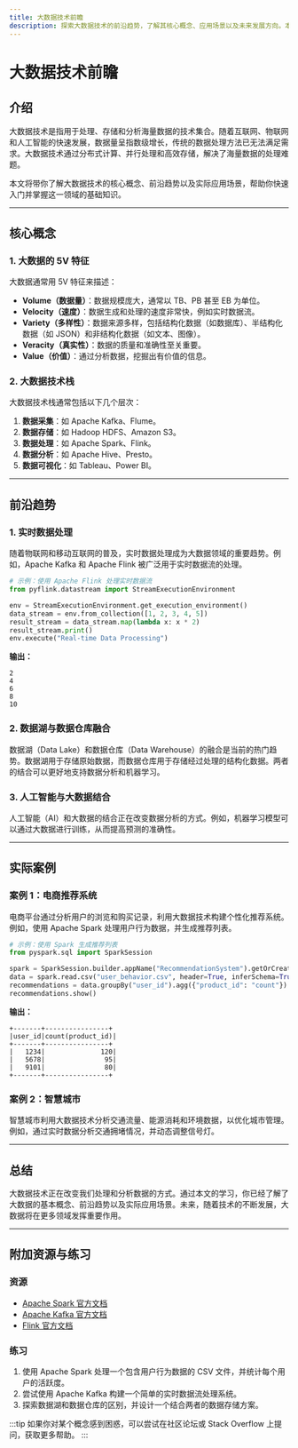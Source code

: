 ```yaml
---
title: 大数据技术前瞻
description: 探索大数据技术的前沿趋势，了解其核心概念、应用场景以及未来发展方向。本文适合初学者，通过清晰的解释和实际案例帮助你快速入门。
---
```


# 大数据技术前瞻

## 介绍

大数据技术是指用于处理、存储和分析海量数据的技术集合。随着互联网、物联网和人工智能的快速发展，数据量呈指数级增长，传统的数据处理方法已无法满足需求。大数据技术通过分布式计算、并行处理和高效存储，解决了海量数据的处理难题。

本文将带你了解大数据技术的核心概念、前沿趋势以及实际应用场景，帮助你快速入门并掌握这一领域的基础知识。

---

## 核心概念

### 1. 大数据的 5V 特征

大数据通常用 5V 特征来描述：

- **Volume（数据量）**：数据规模庞大，通常以 TB、PB 甚至 EB 为单位。
- **Velocity（速度）**：数据生成和处理的速度非常快，例如实时数据流。
- **Variety（多样性）**：数据来源多样，包括结构化数据（如数据库）、半结构化数据（如 JSON）和非结构化数据（如文本、图像）。
- **Veracity（真实性）**：数据的质量和准确性至关重要。
- **Value（价值）**：通过分析数据，挖掘出有价值的信息。

### 2. 大数据技术栈

大数据技术栈通常包括以下几个层次：

1. **数据采集**：如 Apache Kafka、Flume。
2. **数据存储**：如 Hadoop HDFS、Amazon S3。
3. **数据处理**：如 Apache Spark、Flink。
4. **数据分析**：如 Apache Hive、Presto。
5. **数据可视化**：如 Tableau、Power BI。

---

## 前沿趋势

### 1. 实时数据处理

随着物联网和移动互联网的普及，实时数据处理成为大数据领域的重要趋势。例如，Apache Kafka 和 Apache Flink 被广泛用于实时数据流的处理。

```python
# 示例：使用 Apache Flink 处理实时数据流
from pyflink.datastream import StreamExecutionEnvironment

env = StreamExecutionEnvironment.get_execution_environment()
data_stream = env.from_collection([1, 2, 3, 4, 5])
result_stream = data_stream.map(lambda x: x * 2)
result_stream.print()
env.execute("Real-time Data Processing")
```

**输出：**
```
2
4
6
8
10
```

### 2. 数据湖与数据仓库融合

数据湖（Data Lake）和数据仓库（Data Warehouse）的融合是当前的热门趋势。数据湖用于存储原始数据，而数据仓库用于存储经过处理的结构化数据。两者的结合可以更好地支持数据分析和机器学习。

### 3. 人工智能与大数据结合

人工智能（AI）和大数据的结合正在改变数据分析的方式。例如，机器学习模型可以通过大数据进行训练，从而提高预测的准确性。

---

## 实际案例

### 案例 1：电商推荐系统

电商平台通过分析用户的浏览和购买记录，利用大数据技术构建个性化推荐系统。例如，使用 Apache Spark 处理用户行为数据，并生成推荐列表。

```python
# 示例：使用 Spark 生成推荐列表
from pyspark.sql import SparkSession

spark = SparkSession.builder.appName("RecommendationSystem").getOrCreate()
data = spark.read.csv("user_behavior.csv", header=True, inferSchema=True)
recommendations = data.groupBy("user_id").agg({"product_id": "count"}).orderBy("count(product_id)", ascending=False)
recommendations.show()
```

**输出：**
```
+-------+----------------+
|user_id|count(product_id)|
+-------+----------------+
|   1234|              120|
|   5678|               95|
|   9101|               80|
+-------+----------------+
```

### 案例 2：智慧城市

智慧城市利用大数据技术分析交通流量、能源消耗和环境数据，以优化城市管理。例如，通过实时数据分析交通拥堵情况，并动态调整信号灯。

---

## 总结

大数据技术正在改变我们处理和分析数据的方式。通过本文的学习，你已经了解了大数据的基本概念、前沿趋势以及实际应用场景。未来，随着技术的不断发展，大数据将在更多领域发挥重要作用。

---

## 附加资源与练习

### 资源
- [Apache Spark 官方文档](https://spark.apache.org/docs/latest/)
- [Apache Kafka 官方文档](https://kafka.apache.org/documentation/)
- [Flink 官方文档](https://flink.apache.org/)

### 练习
1. 使用 Apache Spark 处理一个包含用户行为数据的 CSV 文件，并统计每个用户的活跃度。
2. 尝试使用 Apache Kafka 构建一个简单的实时数据流处理系统。
3. 探索数据湖和数据仓库的区别，并设计一个结合两者的数据存储方案。

:::tip
如果你对某个概念感到困惑，可以尝试在社区论坛或 Stack Overflow 上提问，获取更多帮助。
:::